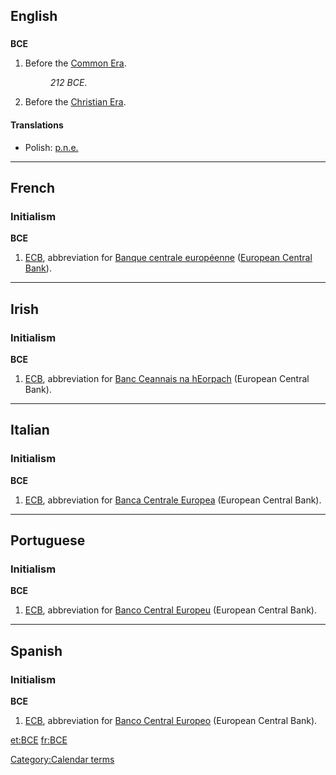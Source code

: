 {{see2|все|всё}}
==English==

==={{initialism}}===
'''BCE'''
#Before the [[Common Era]].
#:''212 BCE''.
#Before the [[Christian Era]].

====Translations====
*Polish: [[p.n.e.]] {{italbrac|przed naszą erą}}

----

==French==

===Initialism===
'''BCE'''
# [[ECB]], abbreviation for [[Banque centrale européenne]] ([[European Central Bank]]).


----

==Irish==

===Initialism===
'''BCE'''
# [[ECB]], abbreviation for [[Banc Ceannais na hEorpach]] (European Central Bank).


----

==Italian==

===Initialism===
'''BCE'''
# [[ECB]], abbreviation for [[Banca Centrale Europea]] (European Central Bank).


----

==Portuguese==

===Initialism===
'''BCE'''
# [[ECB]], abbreviation for [[Banco Central Europeu]] (European Central Bank).


----

==Spanish==

===Initialism===
'''BCE'''
# [[ECB]], abbreviation for [[Banco Central Europeo]] (European Central Bank).

[[Category:Calendar terms]]

[[et:BCE]]
[[fr:BCE]]